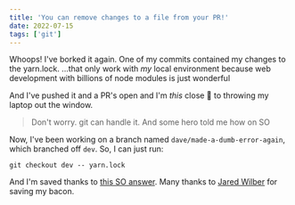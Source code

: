 ```yaml
---
title: 'You can remove changes to a file from your PR!'
date: 2022-07-15
tags: ['git']
---
```



<Dropcap>Whoops!</Dropcap> I've borked it again. One of my commits contained my changes to the yarn.lock.
<MarginNote id={1}>
    ...that only work with *my* local environment because web development with billions of node
    modules is just wonderful
</MarginNote>

And I've pushed it and a PR's open and I'm _this_ close 🤏 to throwing my laptop out the window.

> Don't worry. git can handle it. And some hero told me how on SO

Now, I've been working on a branch named `dave/made-a-dumb-error-again`, which branched off `dev`. So, I can just run:

```shell
git checkout dev -- yarn.lock
```

And I'm saved thanks to [this SO answer](https://stackoverflow.com/questions/38743912/remove-a-file-from-a-git-pull-request). Many thanks to [Jared Wilber](https://www.jwilber.me/) for saving my bacon.
